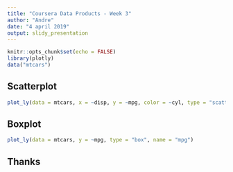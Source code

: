 ---
title: "Coursera Data Products - Week 3"
author: "Andre"
date: "4 april 2019"
output: slidy_presentation
---

```{r setup, include=FALSE}
knitr::opts_chunk$set(echo = FALSE)
library(plotly)
data("mtcars")
```

## Scatterplot

```{r scatterplot}
plot_ly(data = mtcars, x = ~disp, y = ~mpg, color = ~cyl, type = "scatter", mode = "markers")
```

## Boxplot

```{r boxplot}
plot_ly(data = mtcars, y = ~mpg, type = "box", name = "mpg")
```

## Thanks